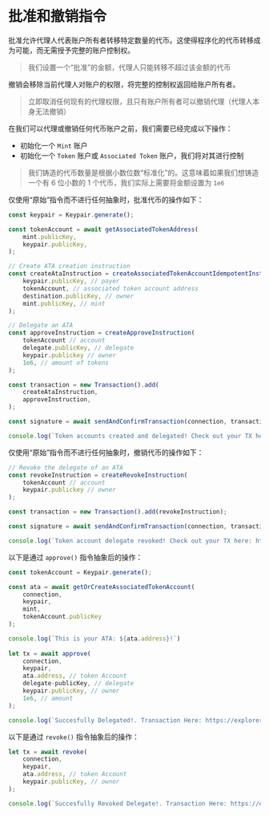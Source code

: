 
# 批准和撤销指令

批准允许代理人代表账户所有者转移特定数量的代币。这使得程序化的代币转移成为可能，而无需授予完整的账户控制权。

> 我们设置一个“批准”的金额，代理人只能转移不超过该金额的代币

撤销会移除当前代理人对账户的权限，将完整的控制权返回给账户所有者。

> 立即取消任何现有的代理权限，且只有账户所有者可以撤销代理（代理人本身无法撤销）

在我们可以代理或撤销任何代币账户之前，我们需要已经完成以下操作：
- 初始化一个 `Mint` 账户
- 初始化一个 `Token` 账户或 `Associated Token` 账户，我们将对其进行控制

> 我们铸造的代币数量是根据小数位数“标准化”的。这意味着如果我们想铸造一个有 6 位小数的 1 个代币，我们实际上需要将金额设置为 `1e6`

<ArticleSection name="Raw Instruction" id="raw-instruction" level="h2" />

仅使用“原始”指令而不进行任何抽象时，批准代币的操作如下：

```ts
const keypair = Keypair.generate();

const tokenAccount = await getAssociatedTokenAddress(
    mint.publicKey,
    keypair.publicKey,
);

// Create ATA creation instruction
const createAtaInstruction = createAssociatedTokenAccountIdempotentInstruction(
    keypair.publicKey, // payer
    tokenAccount, // associated token account address
    destination.publicKey, // owner
    mint.publicKey, // mint
);

// Delegate an ATA 
const approveInstruction = createApproveInstruction(
    tokenAccount // account
    delegate.publicKey, // delegate
    keypair.publickey // owner
    1e6, // amount of tokens
);

const transaction = new Transaction().add(
    createAtaInstruction,
    approveInstruction,
);

const signature = await sendAndConfirmTransaction(connection, transaction, [keypair]);

console.log(`Token accounts created and delegated! Check out your TX here: https://explorer.solana.com/tx/${signature}?cluster=devnet`);
```

仅使用“原始”指令而不进行任何抽象时，撤销代币的操作如下：

```ts
// Revoke the delegate of an ATA 
const revokeInstruction = createRevokeInstruction(
    tokenAccount // account
    keypair.publickey // owner
);

const transaction = new Transaction().add(revokeInstruction);

const signature = await sendAndConfirmTransaction(connection, transaction, [keypair]);

console.log(`Token account delegate revoked! Check out your TX here: https://explorer.solana.com/tx/${signature}?cluster=devnet`);
```

<ArticleSection name="Abstracted Instruction" id="abstracted-instruction" level="h2" />

以下是通过 `approve()` 指令抽象后的操作：

```ts
const tokenAccount = Keypair.generate();

const ata = await getOrCreateAssociatedTokenAccount(
    connection,
    keypair,
    mint,
    tokenAccount.publicKey
);

console.log(`This is your ATA: ${ata.address}!`)
  
let tx = await approve(
    connection,
    keypair,
    ata.address, // token Account
    delegate-publicKey, // delegate
    keypair.publicKey, // owner
    1e6, // amount
);

console.log(`Succesfully Delegated!. Transaction Here: https://explorer.solana.com/tx/${tx}?cluster=devnet`)
```

以下是通过 `revoke()` 指令抽象后的操作：

```ts
let tx = await revoke(
    connection,
    keypair,
    ata.address, // token Account
    keypair.publicKey, // owner
);

console.log(`Succesfully Revoked Delegate!. Transaction Here: https://explorer.solana.com/tx/${tx}?cluster=devnet`)
```